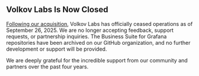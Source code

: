 ## Volkov Labs Is Now Closed

[Following our acquisition](/blog/closed-for-business/), Volkov Labs has officially ceased operations as of September 26, 2025. We are no longer accepting feedback, support requests, or partnership inquiries. The Business Suite for Grafana repositories have been archived on our GitHub organization, and no further development or support will be provided.

We are deeply grateful for the incredible support from our community and partners over the past four years.
